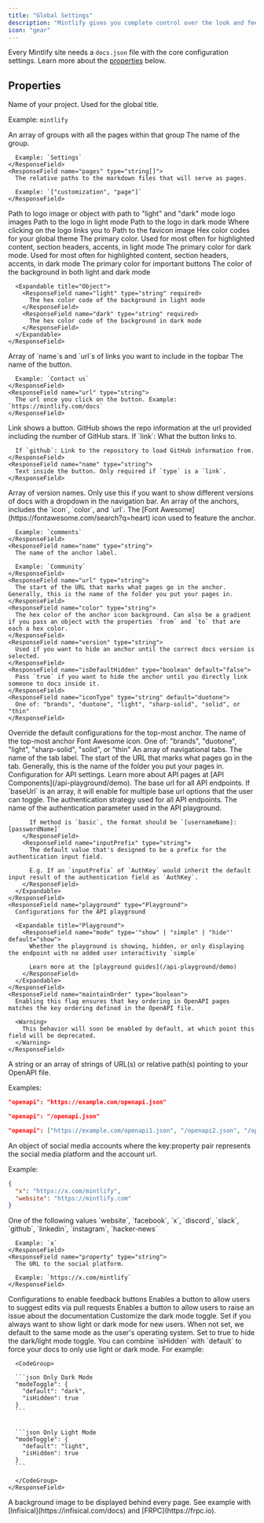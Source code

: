 ```yaml
---
title: "Global Settings"
description: "Mintlify gives you complete control over the look and feel of your documentation using the docs.json file"
icon: "gear"
---
```


Every Mintlify site needs a `docs.json` file with the core configuration settings. Learn more about the [properties](#properties) below.

## Properties

<ResponseField name="name" type="string" required>
  Name of your project. Used for the global title.

  Example: `mintlify`
</ResponseField>

<ResponseField name="navigation" type="Navigation[]" required>
  An array of groups with all the pages within that group

  <Expandable title="Navigation">
    <ResponseField name="group" type="string">
      The name of the group.

      Example: `Settings`
    </ResponseField>
    <ResponseField name="pages" type="string[]">
      The relative paths to the markdown files that will serve as pages.

      Example: `["customization", "page"]`
    </ResponseField>
  </Expandable>
</ResponseField>

<ResponseField name="logo" type="string or object">
  Path to logo image or object with path to "light" and "dark" mode logo images

  <Expandable title="Logo">
    <ResponseField name="light" type="string">
      Path to the logo in light mode
    </ResponseField>
    <ResponseField name="dark" type="string">
      Path to the logo in dark mode
    </ResponseField>
    <ResponseField name="href" type="string" default="/">
      Where clicking on the logo links you to
    </ResponseField>
  </Expandable>
</ResponseField>

<ResponseField name="favicon" type="string">
  Path to the favicon image
</ResponseField>

<ResponseField name="colors" type="Colors">
  Hex color codes for your global theme

  <Expandable title="Colors">
    <ResponseField name="primary" type="string" required>
      The primary color. Used for most often for highlighted content, section
      headers, accents, in light mode
    </ResponseField>
    <ResponseField name="light" type="string">
      The primary color for dark mode. Used for most often for highlighted
      content, section headers, accents, in dark mode
    </ResponseField>
    <ResponseField name="dark" type="string">
      The primary color for important buttons
    </ResponseField>
    <ResponseField name="background" type="object">
      The color of the background in both light and dark mode

      <Expandable title="Object">
        <ResponseField name="light" type="string" required>
          The hex color code of the background in light mode
        </ResponseField>
        <ResponseField name="dark" type="string" required>
          The hex color code of the background in dark mode
        </ResponseField>
      </Expandable>
    </ResponseField>
  </Expandable>
</ResponseField>

<ResponseField name="topbarLinks" type="TopbarLink[]">
  Array of `name`s and `url`s of links you want to include in the topbar

  <Expandable title="TopbarLink">
    <ResponseField name="name" type="string">
      The name of the button.

      Example: `Contact us`
    </ResponseField>
    <ResponseField name="url" type="string">
      The url once you click on the button. Example: `https://mintlify.com/docs`
    </ResponseField>
  </Expandable>
</ResponseField>

<ResponseField name="topbarCtaButton" type="Call to Action">
  <Expandable title="Topbar Call to Action">
    <ResponseField name="type" type={'"link" or "github"'} default="link">
      Link shows a button. GitHub shows the repo information at the url provided including the number of GitHub stars.
    </ResponseField>
    <ResponseField name="url" type="string">
      If `link`: What the button links to.

      If `github`: Link to the repository to load GitHub information from.
    </ResponseField>
    <ResponseField name="name" type="string">
      Text inside the button. Only required if `type` is a `link`.
    </ResponseField>
  </Expandable>
</ResponseField>

<ResponseField name="versions" type="string[]">
  Array of version names. Only use this if you want to show different versions
  of docs with a dropdown in the navigation bar.
</ResponseField>

<ResponseField name="anchors" type="Anchor[]">
  An array of the anchors, includes the `icon`, `color`, and `url`.

  <Expandable title="Anchor">
    <ResponseField name="icon" type="string">
      The [Font Awesome](https://fontawesome.com/search?q=heart) icon used to feature the anchor.

      Example: `comments`
    </ResponseField>
    <ResponseField name="name" type="string">
      The name of the anchor label.

      Example: `Community`
    </ResponseField>
    <ResponseField name="url" type="string">
      The start of the URL that marks what pages go in the anchor. Generally, this is the name of the folder you put your pages in.
    </ResponseField>
    <ResponseField name="color" type="string">
      The hex color of the anchor icon background. Can also be a gradient if you pass an object with the properties `from` and `to` that are each a hex color.
    </ResponseField>
    <ResponseField name="version" type="string">
      Used if you want to hide an anchor until the correct docs version is selected.
    </ResponseField>
    <ResponseField name="isDefaultHidden" type="boolean" default="false">
      Pass `true` if you want to hide the anchor until you directly link someone to docs inside it.
    </ResponseField>
    <ResponseField name="iconType" type="string" default="duotone">
      One of: "brands", "duotone", "light", "sharp-solid", "solid", or "thin"
    </ResponseField>
  </Expandable>
</ResponseField>

<ResponseField name="topAnchor" type="Object">
  Override the default configurations for the top-most anchor.

  <Expandable title="Object">
    <ResponseField name="name" type="string" default="Documentation">
      The name of the top-most anchor
    </ResponseField>
    <ResponseField name="icon" type="string" default="book-open">
      Font Awesome icon.
    </ResponseField>
    <ResponseField name="iconType" type="string" default="duotone">
      One of: "brands", "duotone", "light", "sharp-solid", "solid", or "thin"
    </ResponseField>
  </Expandable>
</ResponseField>

<ResponseField name="tabs" type="Tabs[]">
  An array of navigational tabs.

  <Expandable title="Tabs">
    <ResponseField name="name" type="string">
      The name of the tab label.
    </ResponseField>
    <ResponseField name="url" type="string">
      The start of the URL that marks what pages go in the tab. Generally, this
      is the name of the folder you put your pages in.
    </ResponseField>
  </Expandable>
</ResponseField>

<ResponseField name="api" type="API">
  Configuration for API settings. Learn more about API pages at [API Components](/api-playground/demo).

  <Expandable title="API">
    <ResponseField name="baseUrl" type="string">
      The base url for all API endpoints. If `baseUrl` is an array, it will enable for multiple base url
      options that the user can toggle.
    </ResponseField>
    <ResponseField name="auth" type="Auth">
      <Expandable title="Auth">
        <ResponseField name="method" type='"bearer" | "basic" | "key"'>
          The authentication strategy used for all API endpoints.
        </ResponseField>
        <ResponseField name="name" type="string">
          The name of the authentication parameter used in the API playground.

          If method is `basic`, the format should be `[usernameName]:[passwordName]`
        </ResponseField>
        <ResponseField name="inputPrefix" type="string">
          The default value that's designed to be a prefix for the authentication input field.

          E.g. If an `inputPrefix` of `AuthKey` would inherit the default input result of the authentication field as `AuthKey`.
        </ResponseField>
      </Expandable>
    </ResponseField>
    <ResponseField name="playground" type="Playground">
      Configurations for the API playground

      <Expandable title="Playground">
        <ResponseField name="mode" type='"show" | "simple" | "hide"' default="show">
          Whether the playground is showing, hidden, or only displaying the endpoint with no added user interactivity `simple`

          Learn more at the [playground guides](/api-playground/demo)
        </ResponseField>
      </Expandable>
    </ResponseField>
    <ResponseField name="maintainOrder" type="boolean">
      Enabling this flag ensures that key ordering in OpenAPI pages matches the key ordering defined in the OpenAPI file.

      <Warning>
        This behavior will soon be enabled by default, at which point this field will be deprecated.
      </Warning>
    </ResponseField>
  </Expandable>
</ResponseField>

<ResponseField name="openapi" type="string | string[]">
  A string or an array of strings of URL(s) or relative path(s) pointing to your
  OpenAPI file.

  Examples:

  <CodeGroup>

  ```json Absolute
  "openapi": "https://example.com/openapi.json"
  ```

  
  ```json Relative
  "openapi": "/openapi.json"
  ```

  
  ```json Multiple
  "openapi": ["https://example.com/openapi1.json", "/openapi2.json", "/openapi3.json"]
  ```

  </CodeGroup>
</ResponseField>

<ResponseField name="footerSocials" type="FooterSocials">
  An object of social media accounts where the key:property pair represents the social media platform and the account url.

  Example:

  ```json
  {
    "x": "https://x.com/mintlify",
    "website": "https://mintlify.com"
  }
  ```

  <Expandable title="FooterSocials">
    <ResponseField name="[key]" type="string">
      One of the following values `website`, `facebook`, `x`, `discord`, `slack`, `github`, `linkedin`, `instagram`, `hacker-news`

      Example: `x`
    </ResponseField>
    <ResponseField name="property" type="string">
      The URL to the social platform.

      Example: `https://x.com/mintlify`
    </ResponseField>
  </Expandable>
</ResponseField>

<ResponseField name="feedback" type="Feedback">
  Configurations to enable feedback buttons

  <Expandable title="Feedback">
    <ResponseField name="suggestEdit" type="boolean" default="false">
      Enables a button to allow users to suggest edits via pull requests
    </ResponseField>
    <ResponseField name="raiseIssue" type="boolean" default="false">
      Enables a button to allow users to raise an issue about the documentation
    </ResponseField>
  </Expandable>
</ResponseField>

<ResponseField name="modeToggle" type="ModeToggle">
  Customize the dark mode toggle.

  <Expandable title="ModeToggle">
    <ResponseField name="default" type={'"light" or "dark"'}>
      Set if you always want to show light or dark mode for new users. When not
      set, we default to the same mode as the user's operating system.
    </ResponseField>
    <ResponseField name="isHidden" type="boolean" default="false">
      Set to true to hide the dark/light mode toggle. You can combine `isHidden` with `default` to force your docs to only use light or dark mode. For example:

      <CodeGroup>

      ```json Only Dark Mode
      "modeToggle": {
        "default": "dark",
        "isHidden": true
      }
      ```

      
      ```json Only Light Mode
      "modeToggle": {
        "default": "light",
        "isHidden": true
      }
      ```

      </CodeGroup>
    </ResponseField>
  </Expandable>
</ResponseField>

<ResponseField name="backgroundImage" type="string">
  A background image to be displayed behind every page. See example with
  [Infisical](https://infisical.com/docs) and [FRPC](https://frpc.io).
</ResponseField>
